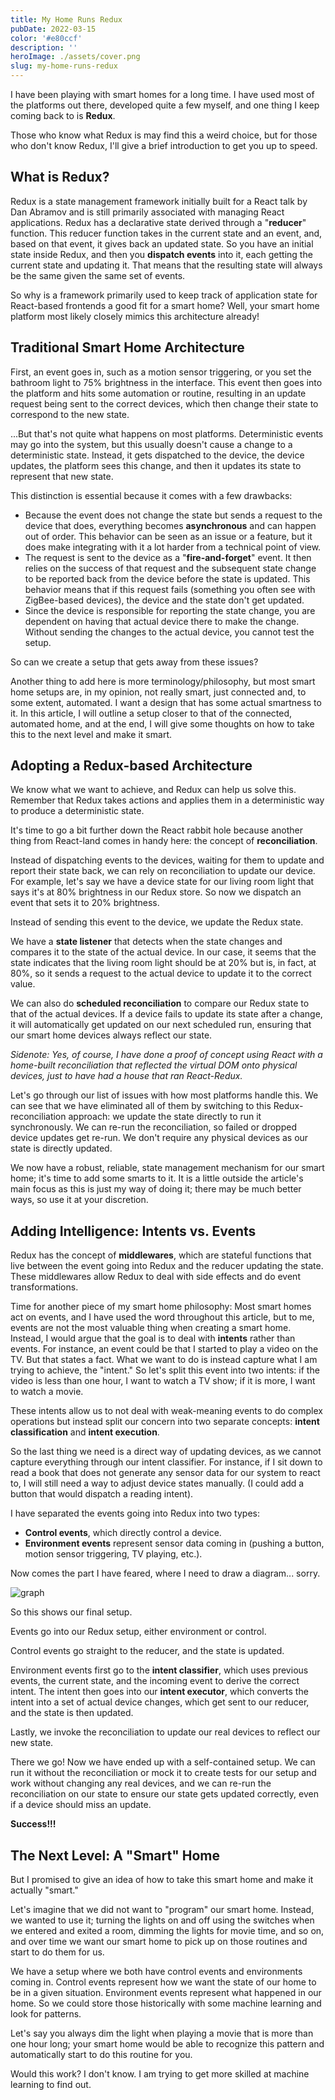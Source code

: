 ```yaml
---
title: My Home Runs Redux
pubDate: 2022-03-15
color: '#e80ccf'
description: ''
heroImage: ./assets/cover.png
slug: my-home-runs-redux
---
```



I have been playing with smart homes for a long time. I have used most of the platforms out there, developed quite a few myself, and one thing I keep coming back to is **Redux**.

Those who know what Redux is may find this a weird choice, but for those who don't know Redux, I'll give a brief introduction to get you up to speed.

## What is Redux?

Redux is a state management framework initially built for a React talk by Dan Abramov and is still primarily associated with managing React applications. Redux has a declarative state derived through a "**reducer**" function. This reducer function takes in the current state and an event, and, based on that event, it gives back an updated state. So you have an initial state inside Redux, and then you **dispatch events** into it, each getting the current state and updating it. That means that the resulting state will always be the same given the same set of events.

So why is a framework primarily used to keep track of application state for React-based frontends a good fit for a smart home? Well, your smart home platform most likely closely mimics this architecture already!

## Traditional Smart Home Architecture

First, an event goes in, such as a motion sensor triggering, or you set the bathroom light to 75% brightness in the interface. This event then goes into the platform and hits some automation or routine, resulting in an update request being sent to the correct devices, which then change their state to correspond to the new state.

...But that's not quite what happens on most platforms. Deterministic events may go into the system, but this usually doesn't cause a change to a deterministic state. Instead, it gets dispatched to the device, the device updates, the platform sees this change, and then it updates its state to represent that new state.

This distinction is essential because it comes with a few drawbacks:

* Because the event does not change the state but sends a request to the device that does, everything becomes **asynchronous** and can happen out of order. This behavior can be seen as an issue or a feature, but it does make integrating with it a lot harder from a technical point of view.
* The request is sent to the device as a "**fire-and-forget**" event. It then relies on the success of that request and the subsequent state change to be reported back from the device before the state is updated. This behavior means that if this request fails (something you often see with ZigBee-based devices), the device and the state don't get updated.
* Since the device is responsible for reporting the state change, you are dependent on having that actual device there to make the change. Without sending the changes to the actual device, you cannot test the setup.

So can we create a setup that gets away from these issues?

Another thing to add here is more terminology/philosophy, but most smart home setups are, in my opinion, not really smart, just connected and, to some extent, automated. I want a design that has some actual smartness to it. In this article, I will outline a setup closer to that of the connected, automated home, and at the end, I will give some thoughts on how to take this to the next level and make it smart.

## Adopting a Redux-based Architecture

We know what we want to achieve, and Redux can help us solve this. Remember that Redux takes actions and applies them in a deterministic way to produce a deterministic state.

It's time to go a bit further down the React rabbit hole because another thing from React-land comes in handy here: the concept of **reconciliation**.

Instead of dispatching events to the devices, waiting for them to update and report their state back, we can rely on reconciliation to update our device. For example, let's say we have a device state for our living room light that says it's at 80% brightness in our Redux store. So now we dispatch an event that sets it to 20% brightness.

Instead of sending this event to the device, we update the Redux state.

We have a **state listener** that detects when the state changes and compares it to the state of the actual device. In our case, it seems that the state indicates that the living room light should be at 20% but is, in fact, at 80%, so it sends a request to the actual device to update it to the correct value.

We can also do **scheduled reconciliation** to compare our Redux state to that of the actual devices. If a device fails to update its state after a change, it will automatically get updated on our next scheduled run, ensuring that our smart home devices always reflect our state.

_Sidenote: Yes, of course, I have done a proof of concept using React with a home-built reconciliation that reflected the virtual DOM onto physical devices, just to have had a house that ran React-Redux._

Let's go through our list of issues with how most platforms handle this. We can see that we have eliminated all of them by switching to this Redux-reconciliation approach: we update the state directly to run it synchronously. We can re-run the reconciliation, so failed or dropped device updates get re-run. We don't require any physical devices as our state is directly updated.

We now have a robust, reliable, state management mechanism for our smart home; it's time to add some smarts to it. It is a little outside the article's main focus as this is just my way of doing it; there may be much better ways, so use it at your discretion.

## Adding Intelligence: Intents vs. Events

Redux has the concept of **middlewares**, which are stateful functions that live between the event going into Redux and the reducer updating the state. These middlewares allow Redux to deal with side effects and do event transformations.

Time for another piece of my smart home philosophy: Most smart homes act on events, and I have used the word throughout this article, but to me, events are not the most valuable thing when creating a smart home. Instead, I would argue that the goal is to deal with **intents** rather than events. For instance, an event could be that I started to play a video on the TV. But that states a fact. What we want to do is instead capture what I am trying to achieve, the "intent." So let's split this event into two intents: if the video is less than one hour, I want to watch a TV show; if it is more, I want to watch a movie.

These intents allow us to not deal with weak-meaning events to do complex operations but instead split our concern into two separate concepts: **intent classification** and **intent execution**.

So the last thing we need is a direct way of updating devices, as we cannot capture everything through our intent classifier. For instance, if I sit down to read a book that does not generate any sensor data for our system to react to, I will still need a way to adjust device states manually. (I could add a button that would dispatch a reading intent).

I have separated the events going into Redux into two types:

* **Control events**, which directly control a device.
* **Environment events** represent sensor data coming in (pushing a button, motion sensor triggering, TV playing, etc.).

Now comes the part I have feared, where I need to draw a diagram... sorry.

<Image src={graph} alt='graph' /> 

So this shows our final setup.

Events go into our Redux setup, either environment or control.

Control events go straight to the reducer, and the state is updated.

Environment events first go to the **intent classifier**, which uses previous events, the current state, and the incoming event to derive the correct intent. The intent then goes into our **intent executor**, which converts the intent into a set of actual device changes, which get sent to our reducer, and the state is then updated.

Lastly, we invoke the reconciliation to update our real devices to reflect our new state.

There we go! Now we have ended up with a self-contained setup. We can run it without the reconciliation or mock it to create tests for our setup and work without changing any real devices, and we can re-run the reconciliation on our state to ensure our state gets updated correctly, even if a device should miss an update.

**Success!!!**

## The Next Level: A "Smart" Home

But I promised to give an idea of how to take this smart home and make it actually "smart."

Let's imagine that we did not want to "program" our smart home. Instead, we wanted to use it; turning the lights on and off using the switches when we entered and exited a room, dimming the lights for movie time, and so on, and over time we want our smart home to pick up on those routines and start to do them for us.

We have a setup where we both have control events and environments coming in. Control events represent how we want the state of our home to be in a given situation. Environment events represent what happened in our home. So we could store those historically with some machine learning and look for patterns.

Let's say you always dim the light when playing a movie that is more than one hour long; your smart home would be able to recognize this pattern and automatically start to do this routine for you.

Would this work? I don't know. I am trying to get more skilled at machine learning to find out.
